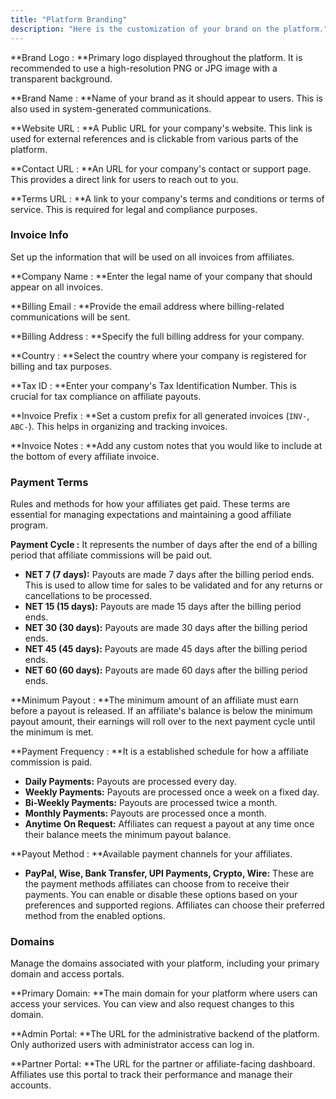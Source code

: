 ```yaml
---
title: "Platform Branding"
description: "Here is the customization of your brand on the platform."
---
```


**Brand Logo : **Primary logo displayed throughout the platform. It is recommended to use a high-resolution PNG or JPG image with a transparent background.

**Brand Name : **Name of your brand as it should appear to users. This is also used in system-generated communications.

**Website URL : **A Public URL for your company's website. This link is used for external references and is clickable from various parts of the platform.

**Contact URL : **An URL for your company's contact or support page. This provides a direct link for users to reach out to you.

**Terms URL : **A link to your company's terms and conditions or terms of service. This is required for legal and compliance purposes.

### **Invoice Info**

Set up the information that will be used on all invoices from affiliates.

**Company Name : **Enter the legal name of your company that should appear on all invoices.

**Billing Email : **Provide the email address where billing-related communications will be sent.

**Billing Address : **Specify the full billing address for your company.

**Country : **Select the country where your company is registered for billing and tax purposes.

**Tax ID : **Enter your company's Tax Identification Number. This is crucial for tax compliance on affiliate payouts.

**Invoice Prefix : **Set a custom prefix for all generated invoices (`INV-`, `ABC-`). This helps in organizing and tracking invoices.

**Invoice Notes : **Add any custom notes that you would like to include at the bottom of every affiliate invoice.

### **Payment Terms**

Rules and methods for how your affiliates get paid. These terms are essential for managing expectations and maintaining a good affiliate program.

**Payment Cycle :** It represents the number of days after the end of a billing period that affiliate commissions will be paid out.

- **NET 7 (7 days):** Payouts are made 7 days after the billing period ends. This is used to allow time for sales to be validated and for any returns or cancellations to be processed.
- **NET 15 (15 days):** Payouts are made 15 days after the billing period ends.
- **NET 30 (30 days):** Payouts are made 30 days after the billing period ends.
- **NET 45 (45 days):** Payouts are made 45 days after the billing period ends.
- **NET 60 (60 days):** Payouts are made 60 days after the billing period ends.

**Minimum Payout : **The minimum amount of an affiliate must earn before a payout is released. If an affiliate's balance is below the minimum payout amount, their earnings will roll over to the next payment cycle until the minimum is met.

**Payment Frequency : **It is a established schedule for how a affiliate commission is paid.

- **Daily Payments:** Payouts are processed every day.
- **Weekly Payments:** Payouts are processed once a week on a fixed day.
- **Bi-Weekly Payments:** Payouts are processed twice a month.
- **Monthly Payments:** Payouts are processed once a month.
- **Anytime On Request:** Affiliates can request a payout at any time once their balance meets the minimum payout balance.

**Payout Method : **Available payment channels for your affiliates.

- **PayPal, Wise, Bank Transfer, UPI Payments, Crypto, Wire:** These are the payment methods affiliates can choose from to receive their payments. You can enable or disable these options based on your preferences and supported regions. Affiliates can choose their preferred method from the enabled options.

### **Domains**

Manage the domains associated with your platform, including your primary domain and access portals.

**Primary Domain: **The main domain for your platform where users can access your services. You can view and also request changes to this domain.

**Admin Portal: **The URL for the administrative backend of the platform. Only authorized users with administrator access can log in.

**Partner Portal: **The URL for the partner or affiliate-facing dashboard. Affiliates use this portal to track their performance and manage their accounts.